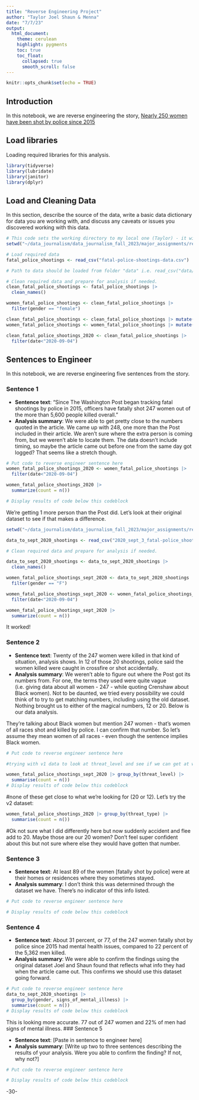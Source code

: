 ```yaml
---
title: "Reverse Engineering Project"
author: "Taylor Joel Shaun & Menna"
date: "7/7/23"
output:
  html_document:
    theme: cerulean
    highlight: pygments
    toc: true
    toc_float:
      collapsed: true
      smooth_scroll: false
---
```


```r
knitr::opts_chunk$set(echo = TRUE)
```

## Introduction 

In this notebook, we are reverse engineering the story, [Nearly 250 women have been shot by police since 2015](https://www.washingtonpost.com/graphics/2020/investigations/police-shootings-women/)

## Load libraries

Loading required libraries for this analysis.

```r
library(tidyverse)
library(lubridate)
library(janitor)
library(dplyr)
```

## Load and Cleaning Data

In this section, describe the source of the data, write a basic data dictionary for data you are working with, and discuss any caveats or issues you discovered working with this data. 

```r
# This code sets the working directory to my local one (Taylor) - it will mess up your code, so erase this section and make sure yours is set to the correct working directory
setwd("~/data_journalism/data_journalism_fall_2023/major_assignments/reverse_engineering/Reverse-Engineering-Project/data")

# Load required data
fatal_police_shootings <- read_csv("fatal-police-shootings-data.csv")

# Path to data should be loaded from folder "data" i.e. read_csv("data/name_of_data.csv")

# Clean required data and prepare for analysis if needed. 
clean_fatal_police_shootings <- fatal_police_shootings |> 
  clean_names()

women_fatal_police_shootings <- clean_fatal_police_shootings |>  
  filter(gender == "female") 

clean_fatal_police_shootings <- clean_fatal_police_shootings |> mutate(date=mdy(date))
women_fatal_police_shootings <- women_fatal_police_shootings |> mutate(date=mdy(date))

clean_fatal_police_shootings_2020 <- clean_fatal_police_shootings |>  
  filter(date<"2020-09-04")
```

## Sentences to Engineer
In this notebook, we are reverse engineering five sentences from the story.

### Sentence 1

* **Sentence text**: "Since The Washington Post began tracking fatal shootings by police in 2015, officers have fatally shot 247 women out of the more than 5,600 people killed overall."
* **Analysis summary**: We were able to get pretty close to the numbers quoted in the article. We came up with 248, one more than the Post included in their article. We aren't sure where the extra person is coming from, but we weren't able to locate them. The data doesn't include timing, so maybe the article came out before one from the same day got logged? That seems like a stretch though.

```r
# Put code to reverse engineer sentence here
women_fatal_police_shootings_2020 <- women_fatal_police_shootings |>
  filter(date<"2020-09-04")

women_fatal_police_shootings_2020 |> 
  summarize(count = n())

# Display results of code below this codeblock

```

We're getting 1 more person than the Post did. Let's look at their original dataset to see if that makes a difference.

```r
setwd("~/data_journalism/data_journalism_fall_2023/major_assignments/reverse_engineering/Reverse-Engineering-Project/data")

data_to_sept_2020_shootings <- read_csv("2020_sept_3_fatal-police_shootings_data.csv")

# Clean required data and prepare for analysis if needed. 

data_to_sept_2020_shootings <- data_to_sept_2020_shootings |> 
  clean_names()

women_fatal_police_shootings_sept_2020 <- data_to_sept_2020_shootings |>  
  filter(gender == "F") 

women_fatal_police_shootings_sept_2020 <- women_fatal_police_shootings_sept_2020 |>
  filter(date<"2020-09-04")

women_fatal_police_shootings_sept_2020 |> 
  summarize(count = n())

```

It worked!

### Sentence 2

* **Sentence text**: Twenty of the 247 women were killed in that kind of situation, analysis shows. In 12 of those 20 shootings, police said the women killed were caught in crossfire or shot accidentally.
* **Analysis summary**: We weren't able to figure out where the Post got its numbers from. For one, the terms they used were quite vague (i.e. giving data about all women - 247 - while quoting Crenshaw about Black women). Not to be daunted, we tried every possibility we could think of to try to get matching numbers, including using the old dataset. Nothing brought us to either of the magical numbers, 12 or 20. Below is our data analysis.

They're talking about Black women but mention 247 women - that's women of all races shot and killed by police. I can confirm that number. So let's assume they mean women of all races - even though the sentence implies Black women.

```r
# Put code to reverse engineer sentence here

#trying with v1 data to look at threat_level and see if we can get at women who were not the culprit

women_fatal_police_shootings_sept_2020 |> group_by(threat_level) |>
  summarise(count = n())
# Display results of code below this codeblock

```

#none of these get close to what we're looking for (20 or 12). Let's try the v2 dataset:

```r
women_fatal_police_shootings_2020 |> group_by(threat_type) |>
  summarise(count = n())
```

#Ok not sure what I did differently here but now suddenly accident and flee add to 20. Maybe those are our 20 women? Don't feel super confident about this but not sure where else they would have gotten that number. 

### Sentence 3

* **Sentence text**: At least 89 of the women [fatally shot by police] were at their homes or residences where they sometimes stayed.
* **Analysis summary**: I don't think this was determined through the dataset we have. There's no indicator of this info listed.

```r
# Put code to reverse engineer sentence here

# Display results of code below this codeblock

```

### Sentence 4

* **Sentence text**: About 31 percent, or 77, of the 247 women fatally shot by police since 2015 had mental health issues, compared to 22 percent of the 5,362 men killed.
* **Analysis summary**: We were able to confirm the findings using the original dataset Joel and Shaun found that reflects what info they had when the article came out. This confirms we should use this dataset going forward.

```r
# Put code to reverse engineer sentence here
data_to_sept_2020_shootings |> 
  group_by(gender, signs_of_mental_illness) |>
  summarise(count = n())
# Display results of code below this codeblock
```

This is looking more accurate. 77 out of 247 women and 22% of men had signs of mental illness.
### Sentence 5

* **Sentence text**: [Paste in sentence to engineer here]
* **Analysis summary**: [Write up two to three sentences describing the results of your analysis.  Were you able to confirm the finding? If not, why not?]

```r
# Put code to reverse engineer sentence here

# Display results of code below this codeblock

```

-30-